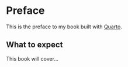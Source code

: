 # Preface {.unnumbered}

This is the preface to my book built with [Quarto](https://quarto.org/).

## What to expect

This book will cover...